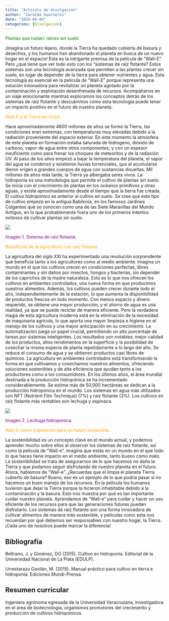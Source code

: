 ```yaml
---
title: "Artículo de divulgación"
author: "Zaraida Guarneros"
date: "2024-08-04"
categories: [Divulgación]
---
```



::: {style="text-align: rigth; color:green;"}

Plantas que nadan: raíces sin suelo 
:::

¡Imagina un futuro lejano, donde la Tierra ha quedado cubierta de basura y desechos, y los humanos han abandonado el planeta en busca de un nuevo hogar en el espacio! Esta es la intrigante premisa de la película de “Wall-E”. Pero ¿qué tiene que ver todo esto con los “sistemas de raíz flotante? Estos sistemas son una tecnología avanzada que permiten a las plantas crecer sin suelo, en lugar de depender de la tierra para obtener nutrientes y agua. Esta tecnología es esencial en la película de “Wall-E” porque representa una solución innovadora para revitalizar un planeta agotado por la contaminación y explotación desenfrenada de recursos. Acompáñanos en un viaje emocionante mientras exploramos los conceptos detrás de los sistemas de raíz flotante y descubrimos cómo esta tecnología puede tener un impacto positivo en el futuro de nuestro planeta.


::: {style="text-align: rigth; color:orange;"}
Wall-E y la Tierra en Crisis
:::

Hace aproximadamente 4600 millones de años se formó la Tierra, las condiciones eran extremas, con temperaturas muy elevadas debido a la radiación proveniente del espacio exterior. En este momento la atmósfera de este planeta en formación estaba saturada de hidrogeno, dióxido de carbono, vapor de agua entre otros componentes, y con un espesor insuficiente como para frenar los choques de meteoritos y de la radiación UV. Al paso de los años empezó a bajar la temperatura del planeta, el vapor del agua se condensó y existieron lluvias torrenciales, que al acumularse dieron origen a grandes cuerpos de agua con sustancias disueltas. Mil millones de años más tarde, la Tierra ya albergaba seres vivos. 
La hidroponía es una metodología que permite el cultivo de plantas sin suelo. Se inicia con el crecimiento de plantas en los océanos primitivos y otras aguas, y existe aproximadamente desde el tiempo que la tierra fue creada. El cultivo hidropónico es anterior al cultivo en suelo. Se cree que este tipo de cultivo empezó en la antigua Babilonia, en los famosos Jardines Colgantes que se conocen como una de las Siete Maravillas del Mundo Antiguo, en lo que probablemente fuera uno de los primeros intentos exitosos de cultivar plantas sin suelo.





![](hidroponia.webp)


::: {style="text-align: rigth; color:purple;"}
Imagen 1. Sistema de raiz flotante.
:::


::: {style="text-align: rigth; color:orange;"}
Beneficios de la agricultura con raíz flotante 
:::

La agricultura del siglo XXI ha experimentado una revolución sorprendente que beneficia tanto a los agricultores como al medio ambiente. Imagina un mundo en el que los cultivos crecen en condiciones perfectas, libres contaminantes y sin daños por insectos, hongos y bacterias, sin depender de los caprichos de la madre naturaleza. Esto es lo que nos ofrecen los cultivos en ambientes controlados, una nueva forma en que producimos nuestros alimentos. 
Además, los cultivos pueden crecer durante todo el año, independientemente de la estación, lo que aumenta la disponibilidad de productos frescos en todo momento. Con menos espacio y dinero requerido, se obtiene una mayor producción, y el ahorro de agua es una realidad, ya que se puede reciclar de manera eficiente. Pero la verdadera magia de esta agricultura moderna está en la eliminación de la necesidad de maquinaria agrícola, lo que aporta una mayor limpieza e higiene en el manejo de los cultivos y una mayor anticipación en su crecimiento. La automatización juega un papel crucial, permitiendo un alto porcentaje de tareas por sistemas inteligentes. 
Los resultados son notables: mejor calidad de los productos, altos rendimientos en la superficie y la posibilidad de cosechar la misma especia de planta repetidamente a lo largo del año. Se reduce el consumo de agua y se obtienen productos casi libres de químicos. La agricultura en ambientes controlados está transformando la forma en que cultivamos y cosechamos nuestros alimentos, ofreciendo soluciones sostenibles y de alta eficiencia que ayudan tanto a los productores como a los consumidores. 
En los últimos años, el área mundial destinada a la producción hidropónica se ha incrementado considerablemente. Se estima más de 50,000 hectáreas se dedican a la producción hidropónica en el mundo. Los sistemas en agua más utilizados son NFT (Nutrient Film Technique) (7%) y raíz flotante (3%).  Los cultivos en raíz flotante más rentables son lechuga y espinaca.  

![](lechugas.jpg)


::: {style="text-align: rigth; color:purple;"}
Imagen 2. Lechuga hidroponica.
:::



::: {style="text-align: rigth; color:orange;"}
Wall-E como inspiración para un futuro sostenible
:::


La sostenibilidad es un concepto clave en el mundo actual, y podemos aprender mucho sobre ellos al observar los sistemas de raíz flotante, así como la película de “Wall-e”. imagina que estás en un mundo en el que todo lo que haces tiene impacto en el medio ambiente, tanto bueno como malo. La sostenibilidad se trata de asegurarnos de lo que hacemos no dañe la Tierra y que podamos seguir disfrutando de nuestro planeta en el futuro.
Ahora, hablemos de “Wall-e”. ¿Recuerdas que el limpia el planeta Tierra cubierto de basura? Bueno, eso es un ejemplo de lo que podría pasar si no hacemos un buen manejo de los recursos. En la película los humanos tuvieron que dejar la Tierra porque la hicieron inhabitable debido a la contaminación y la basura. Esto nos muestra por qué es tan importante cuidar nuestro planeta. Aprendamos de “Wall-e” para cuidar y hacer un uso eficiente de los recursos para que las generaciones futuras puedan disfrutarlo. Los sistemas de raíz flotante son una forma innovadora de cultivar alimentos de manera más sostenible, y películas como esta nos recuerdan por qué debemos ser responsables con nuestro hogar, la Tierra. ¡Cada uno de nosotros puede marcar la diferencia!



::: panel-tabset
## Bibliografía

Beltrano, J. y Giménez, DO (2015). Cultivo en hidroponía. Editorial de la Universidad Nacional de La Plata (EDULP).

Urrestarazu Gavilán, M. (2015). Manual práctico para cultivo en tierra e hidroponía. Ediciones Mundi-Prensa.


## Resumen curricular

Ingeniera agrónoma egresada de la Universidad Veracruzana, Investigadora en el área de biotecnología, organismos promotores del crecimiento y producción de cultivos hidropónicos. 
:::

